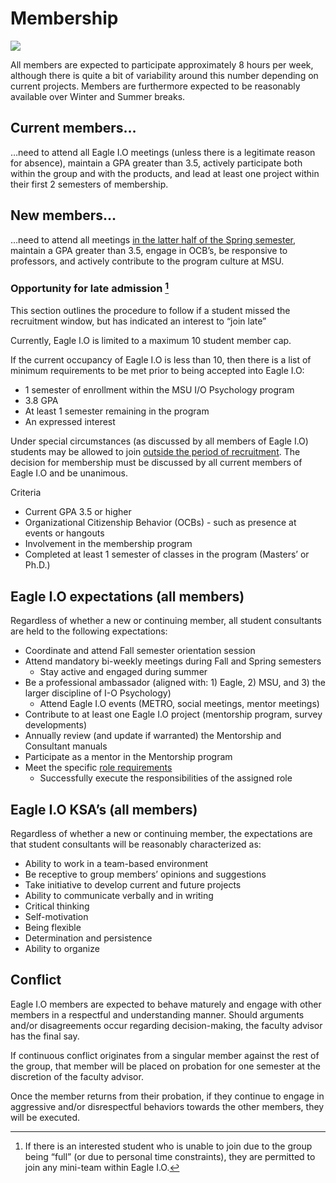 # Membership {#duties}

![](images/duty.jpg)

All members are expected to participate approximately 8 hours per week, although there is quite a bit of variability around this number depending on current projects. Members are furthermore expected to be reasonably available over Winter and Summer breaks.

## Current members...

...need to attend all Eagle I.O meetings (unless there is a legitimate reason for absence), maintain a GPA greater than 3.5, actively participate both within the group and with the products, and lead at least one project within their first 2 semesters of membership. 

## New members...

...need to attend all meetings [in the latter half of the Spring semester](#timetable), maintain a GPA greater than 3.5, engage in OCB's, be responsive to professors, and actively contribute to the program culture at MSU.

### Opportunity for late admission [^1] {#late}

This section outlines the procedure to follow if a student missed the recruitment window, but has indicated an interest to "join late"

Currently, Eagle I.O is limited to a maximum 10 student member cap. 

If the current occupancy of Eagle I.O is less than 10, then there is a list of minimum requirements to be met prior to being accepted into Eagle I.O:

* 1 semester of enrollment within the MSU I/O Psychology program
* 3.8 GPA
* At least 1 semester remaining in the program
* An expressed interest

Under special circumstances (as discussed by all members of Eagle I.O) students may be allowed to join [outside the period of recruitment](#late). The decision for membership must be discussed by all current members of Eagle I.O and be unanimous.

Criteria  

+ Current GPA 3.5 or higher
+ Organizational Citizenship Behavior (OCBs) - such as presence at events or hangouts
+ Involvement in the membership program
+ Completed at least 1 semester of classes in the program (Masters' or Ph.D.)

## Eagle I.O expectations (all members)

Regardless of whether a new or continuing member, all student consultants are held to the following expectations:

+ Coordinate and attend Fall semester orientation session 
+ Attend mandatory bi-weekly meetings during Fall and Spring semesters
    + Stay active and engaged during summer
+ Be a professional ambassador (aligned with: 1) Eagle, 2) MSU, and 3) the larger discipline of I-O Psychology)
    + Attend Eagle I.O events (METRO, social meetings, mentor meetings)
+ Contribute to at least one Eagle I.O project (mentorship program, survey developments)
+ Annually review (and update if warranted) the Mentorship and Consultant manuals
+ Participate as a mentor in the Mentorship program
+ Meet the specific [role requirements](#roles)
    + Successfully execute the responsibilities of the assigned role

## Eagle I.O KSA's (all members)

Regardless of whether a new or continuing member, the expectations are that student consultants will be reasonably characterized as:

+ Ability to work in a team-based environment 
+ Be receptive to group members' opinions and suggestions
+ Take initiative to develop current and future projects
+ Ability to communicate verbally and in writing
+ Critical thinking
+ Self-motivation
+ Being flexible
+ Determination and persistence
+ Ability to organize

## Conflict

Eagle I.O members are expected to behave maturely and engage with other members in a respectful and understanding manner. Should arguments and/or disagreements occur regarding decision-making, the faculty advisor has the final say.

If continuous conflict originates from a singular member against the rest of the group, that member will be placed on probation for one semester at the discretion of the faculty advisor.

Once the member returns from their probation, if they continue to engage in aggressive and/or disrespectful behaviors towards the other members, they will be executed.


[^1]: If there is an interested student who is unable to join due to the group being "full" (or due to personal time constraints), they are permitted to join any mini-team within Eagle I.O.